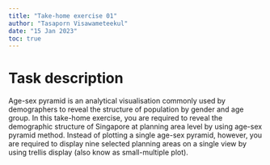```yaml
---
title: "Take-home exercise 01"
author: "Tasaporn Visawameteekul"
date: "15 Jan 2023"
toc: true
---
```


# Task description

Age-sex pyramid is an analytical visualisation commonly used by demographers to reveal the structure of population by gender and age group. In this take-home exercise, you are required to reveal the demographic structure of Singapore at planning area level by using age-sex pyramid method. Instead of plotting a single age-sex pyramid, however, you are required to display nine selected planning areas on a single view by using trellis display (also know as small-multiple plot).